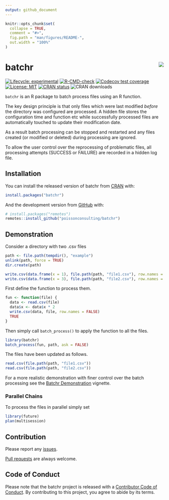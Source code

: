 ```yaml
---
output: github_document
---
```


<!-- README.md is generated from README.Rmd. Please edit that file -->

```r
knitr::opts_chunk$set(
  collapse = TRUE,
  comment = "#>",
  fig.path = "man/figures/README-",
  out.width = "100%"
)
```
# batchr <img src="man/figures/logo.png" align="right" />

<!-- badges: start -->
[![Lifecycle: experimental](https://img.shields.io/badge/lifecycle-experimental-orange.svg)](https://lifecycle.r-lib.org/articles/stages.html#experimental)
[![R-CMD-check](https://github.com/poissonconsulting/batchr/actions/workflows/R-CMD-check.yaml/badge.svg)](https://github.com/poissonconsulting/batchr/actions/workflows/R-CMD-check.yaml)
[![Codecov test coverage](https://codecov.io/gh/poissonconsulting/batchr/graph/badge.svg)](https://app.codecov.io/gh/poissonconsulting/batchr)
[![License: MIT](https://img.shields.io/badge/License-MIT-green.svg)](https://opensource.org/licenses/MIT)
[![CRAN status](https://www.r-pkg.org/badges/version/batchr)](https://CRAN.R-project.org/package=batchr)
![CRAN downloads](https://cranlogs.r-pkg.org/badges/batchr)
<!-- badges: end -->

`batchr` is an R package to batch process files using an R function.

The key design principle is that only files which were last modified *before*
the directory was configured are processed.
A hidden file stores the configuration time and function etc while 
successfully processed files are automatically touched to update 
their modification date.

As a result batch processing can be stopped and restarted and any files created (or modified or deleted) during processing are ignored.

To allow the user control over the reprocessing of problematic files, 
all processing attempts (SUCCESS or FAILURE) are recorded in a hidden log file.

## Installation

You can install the released version of batchr from [CRAN](https://CRAN.R-project.org) with:

``` r
install.packages("batchr")
```

And the development version from [GitHub](https://github.com/poissonconsulting/batchr) with:

``` r
# install.packages("remotes")
remotes::install_github("poissonconsulting/batchr")
```

## Demonstration

Consider a directory with two .csv files

```r
path <- file.path(tempdir(), "example")
unlink(path, force = TRUE)
dir.create(path)

write.csv(data.frame(x = 1), file.path(path, "file1.csv"), row.names = FALSE)
write.csv(data.frame(x = 3), file.path(path, "file2.csv"), row.names = FALSE)
```

First define the function to process them.

```r
fun <- function(file) {
  data <- read.csv(file)
  data$x <- data$x * 2
  write.csv(data, file, row.names = FALSE)
  TRUE
}
```

Then simply call `batch_process()` to apply the function to all the files.

```r
library(batchr)
batch_process(fun, path, ask = FALSE)
```

The files have been updated as follows.

```r
read.csv(file.path(path, "file1.csv"))
read.csv(file.path(path, "file2.csv"))
```

For a more realistic demonstration with finer control over the batch processing see the [Batchr Demonstration](https://poissonconsulting.github.io/batchr/articles/batchr.html) vignette.

### Parallel Chains

To process the files in parallel simply set

```r
library(future)
plan(multisession)
```

## Contribution

Please report any [issues](https://github.com/poissonconsulting/batchr/issues).

[Pull requests](https://github.com/poissonconsulting/batchr/pulls) are always welcome.

## Code of Conduct

Please note that the batchr project is released with a [Contributor Code of Conduct](https://contributor-covenant.org/version/2/0/CODE_OF_CONDUCT.html). By contributing to this project, you agree to abide by its terms.
